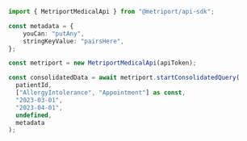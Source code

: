 ```typescript Metriport SDK
import { MetriportMedicalApi } from "@metriport/api-sdk";

const metadata = {
    youCan: "putAny",
    stringKeyValue: "pairsHere",
};

const metriport = new MetriportMedicalApi(apiToken);

const consolidatedData = await metriport.startConsolidatedQuery(
  patientId,
  ["AllergyIntolerance", "Appointment"] as const,
  "2023-03-01",
  "2023-04-01",
  undefined,
  metadata
);
```